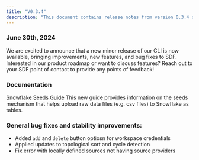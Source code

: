 ```yaml
---
title: "V0.3.4"
description: "This document contains release notes from version 0.3.4 of SDF."
---
```

### June 30th, 2024

We are excited to announce that a new minor release of our CLI is now available, bringing
 improvements, new features, and bug fixes to SDF. Interested in our product roadmap or want to 
discuss features? Reach out to your SDF point of contact to provide any points of feedback!

### Documentation

[Snowflake Seeds Guide](/integrations/snowflake/seeds) This new guide provides information on
 the seeds mechanism that helps upload raw data files (e.g. csv files) to Snowflake as tables.

### General bug fixes and stability improvements:
- Added `add` and `delete` button optiosn for workspace credentials
- Applied updates to topological sort and cycle detection
- Fix error with locally defined sources not having source providers
